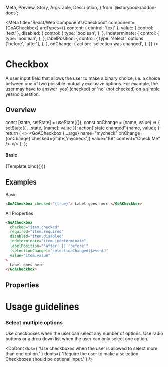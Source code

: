   Meta,
  Preview,
  Story,
  ArgsTable,
  Description,
} from '@storybook/addon-docs';


<Meta
  title="React/Web Components/Checkbox"
  component={GoACheckbox}
  argTypes={{
    content: { control: 'text' },
    value: { control: 'text' },
    disabled: {
      control: {
        type: 'boolean',
      },
    },
    indeterminate: {
      control: {
        type: 'boolean',
      },
    },
    labelPosition: {
      control: {
        type: 'select',
        options: ['before', 'after'],
      },
    },
    onChange: {
      action: 'selection was changed',
    },
  }}
/>

# Checkbox

A user input field that allows the user to make a binary choice, i.e. a choice between one of two possible mutually exclusive options. For example, the user may have to answer 'yes' (checked) or 'no' (not checked) on a simple yes/no question.

## Overview

  const [state, setState] = useState({});
  const onChange = (name, value) => {
    setState({ ...state, [name]: value });
    action('state changed')(name, value);
  };
  return (
    <>
      <StateDisplay title="Checkbox" state={state}>
        <GoACheckbox
          {...args}
          name="mycheck"
          onChange={onChange}
          checked={state['mycheck']}
          value="99"
          content="Check Me"
        />
      </StateDisplay>
    </>
  );
};

#### Basic

<Canvas>
  <Story
    name="Basic"
    height={200}
    args={{
      disabled: false,
      indeterminate: false,
      labelPosition: 'after',
      content: 'Checkbox 1',
    }}
  >
    {Template.bind({})}
  </Story>
</Canvas>

## Examples

Basic

```html
<GoACheckbox checked="{true}"> Label goes here </GoACheckbox>
```

All Properties

```html
<GoACheckbox
  checked="item.checked"
  required="item.required"
  disabled="item.disabled"
  indeterminate="item.indeterminate"
  labelPosition="'after' || 'before'"
  (selectionChange)="selectionChanged($event)"
  value="item.value"
>
  Label goes here
</GoACheckbox>
```

## Properties

<Description of={GoACheckbox} />
<ArgsTable of={GoACheckbox} />

# Usage guidelines

### Select multiple options

Use checkboxes when the user can select any number of options. Use radio buttons or a drop down list when the user can only select one option.

<DoDont
  dos={
    'Use checkboxes when the user is allowed to select more than one option.'
  }
  donts={
    'Require the user to make a selection. Checkboxes should be optional input.'
  }
/>
